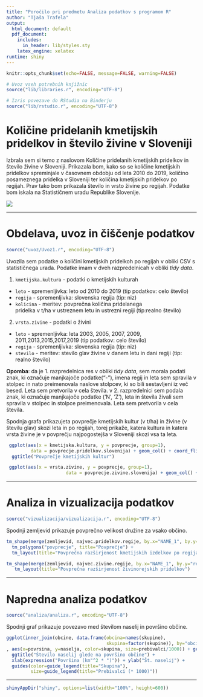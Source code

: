 ```yaml
---
title: "Poročilo pri predmetu Analiza podatkov s programom R"
author: "Tjaša Trafela"
output:
  html_document: default
  pdf_document:
    includes:
      in_header: lib/styles.sty
    latex_engine: xelatex
runtime: shiny
---
```


```r
knitr::opts_chunk$set(echo=FALSE, message=FALSE, warning=FALSE)

# Uvoz vseh potrebnih knjižnic
source("lib/libraries.r", encoding="UTF-8")
```

```r
# Izris povezave do RStudia na Binderju
source("lib/rstudio.r", encoding="UTF-8")
```

# Količine pridelanih kmetijskih pridelkov in število živine v Sloveniji

Izbrala sem si temo z naslovom Količine pridelanih kmetijskih pridelkov in število živine v Sloveniji. Prikazala bom, kako so se količine kmetijskih pridelkov spreminjale v časovnem obdobju od leta 2010 do 2019, količino posameznega pridelka v Sloveniji ter količina kmetijskih pridelkov po regijah. Prav tako bom prikazala število in vrsto živine po regijah. Podatke bom iskala na Statističnem uradu Republike Slovenije.

![](slike/grb.png)

***

# Obdelava, uvoz in čiščenje podatkov

```r
source("uvoz/Uvoz1.r", encoding="UTF-8")
```

Uvozila sem podatke o količini kmetijskih pridelkoh po regijah v obliki CSV s statističnega urada.
Podatke imam v dveh razpredelnicah v obliki *tidy data*.

1. `kmetijska.kultura` - podatki o kmetijskih kulturah
  - `leto` - spremenljivka: leto od 2010 do 2019 (tip podatkov: 
                celo število)
  - `regija` - spremenljivka: slovenska regija (tip: niz)
  - `kolicina` - meritev: povprečna količina pridelanega  
        pridelka v t/ha v ustreznem letu in ustrezni regiji
          (tip:realno število)
  
2. `vrsta.zivine` - podatki o živini
  - `leto` - spremenljivka: leta  2003, 2005, 2007, 2009,
        2011,2013,2015,2017,2019  (tip podatkov: celo število)
  - `regija` - spremenljivka: slovenska regija (tip: niz)
  - `stevilo` - meritev: stevilo  glav živine v danem letu in
        dani regiji   (tip: realno število)



**Opomba**:  da je 1. razpredelnica res v obliki *tidy data*, sem morala podati znak, ki označuje manjkajoče podatke("-"), imena regij in leta sem spravila v stolpec in nato preimenovala naslove stolpcev, ki so bili sestavljeni iz več besed. Leta sem pretvorila v cela števila.
v 2. razpredelnici sem podala znak, ki označuje manjkajoče podatke ('N', 'Z'), leta in števila živali sem spravila v stolpec in stolpce preimenovala. Leta sem pretvorila v cela števila.



Spodnja grafa prikazujeta povprečje kmetijskih kultur (v t/ha) in živine (v številu glav) skozi leta in po regijah, torej prikaže, katera kultura in katera vrsta živine je v povprečju najpogostejša v Sloveniji skozi vsa ta leta. 


```r
 ggplot(aes(x = kmetijska.kultura, y = povprecje, group=1), 
         data = povprecje.pridelkov.slovenija) + geom_col() + coord_flip() + 
  ggtitle("Povprečje kmetijskih kultur") 
```

```r
 ggplot(aes(x = vrsta.zivine, y = povprecje, group=1), 
                      data = povprecje.zivine.slovenija) + geom_col() + ggtitle("Povprečje živine")
```


***

# Analiza in vizualizacija podatkov

```r
source("vizualizacija/vizualizacija.r", encoding="UTF-8")
```

Spodnji zemljevid prikazuje povprečno velikost družine za vsako občino.

```r
tm_shape(merge(zemljevid, najvec.pridelkov.regije, by.x="NAME_1", by.y="regija")) +
  tm_polygons("povprecje", title="Povprečje") +
  tm_layout(title="Povprečna razširjenost kmetijskih izdelkov po regijah")
```

```r
tm_shape(merge(zemljevid, najvec.zivine.regije, by.x="NAME_1", by.y="regija" )) +     tm_polygons("povprecje",title="Povprečje") +
   tm_layout(title="Povprečna razširjenost živinorejskih pridelkov")


```

***

# Napredna analiza podatkov

```r
source("analiza/analiza.r", encoding="UTF-8")
```

Spodnji graf prikazuje povezavo med številom naselij in površino občine.

```r
ggplot(inner_join(obcine, data.frame(obcina=names(skupine),
                                     skupina=factor(skupine)), by="obcina")
, aes(x=povrsina, y=naselja, color=skupina, size=prebivalci/1000)) + geom_point() +
  ggtitle("Število naselij glede na površino občine") +
  xlab(expression("Površina (km"^2 * ")")) + ylab("Št. naselij") +
  guides(color=guide_legend(title="Skupina"),
         size=guide_legend(title="Prebivalci (* 1000)"))
```

***

```r
shinyAppDir("shiny", options=list(width="100%", height=600))
```
